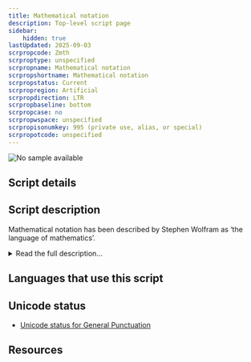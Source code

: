 ```yaml
---
title: Mathematical notation
description: Top-level script page
sidebar:
    hidden: true
lastUpdated: 2025-09-03
scrpropcode: Zmth
scrproptype: unspecified
scrpropname: Mathematical notation
scrpropshortname: Mathematical notation
scrpropstatus: Current
scrpropregion: Artificial
scrpropdirection: LTR
scrpropbaseline: bottom
scrpropcase: no
scrpropwspace: unspecified
scrpropisonumkey: 995 (private use, alias, or special)
scrpropotcode: unspecified
---
```



![No sample available](../images/nosample.png)



## Script details

<ScriptDetails />

## Script description

Mathematical notation has been described by Stephen Wolfram as ‘the language of mathematics’.

<details>
<summary>Read the full description...</summary>It is a broad term for describing any of the visual vocabulary used for recording mathematical concepts. Mathematical notation is used by mathematicians, physicists, engineers and economists, among others.

Prior to the 16th century, mathematics was written out in words. This was time-consuming and laborious, which hampered new discoveries in the field. Leonhard Euler, a Swiss mathematician and physicist, is credited with creating and popularizing much of the modern mathematical notation system during the mid-1700s.

The system includes symbols for numbers, variables, functions, operations, logical operators and conditions. Symbols are borrowed from a variety of scripts, in particular Latin, for example _c_ to represent the speed of light or T  to represent transposition of a matrix. Greek symbols are also widely used, for example Σ, representing summation.

The notation is not completely consistent from one writer to the next. The same symbol can represent different concepts in different contexts and by scholars of different fields. For example the ! symbol in the field of combinatorics indicates a factorial, but in the field of propositional calculus it represents logical negation.

In addition, mathematical notation can also be (but is not always) adapted to the conventions of language and writing in a particular region. The largest variation is used in some Arabic-speaking countries, and lays out the entire notation from right to left, to be consistent with the directionality of the Arabic script. In this variation, a number of Latin/Greek-derived symbols may be replaced with an Arabic-derived equivalent, or mirrored to “face” the left. Modern Arabic Mathematical Notation is taught throughout high school in some Arabic-speaking countries, but the Western system is used almost exclusively at university and professional level.
</details>

## Languages that use this script

<WsList script='Zmth' wsMax='5' />

## Unicode status

- [Unicode status for General Punctuation](/scrlang/unicode/x-gen-punct-unicode)


## Resources

<ScriptResources detailSummary='seemore' />

